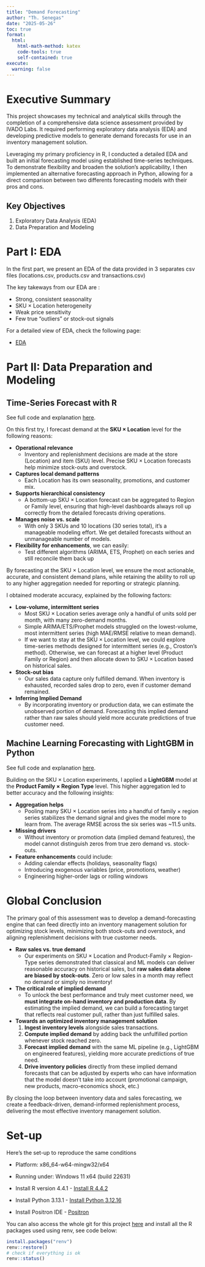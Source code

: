 ```yaml
---
title: "Demand Forecasting"
author: "Th. Senegas"
date: "2025-05-26"
toc: true
format:
  html:
    html-math-method: katex
    code-tools: true
    self-contained: true
execute:
  warning: false
---
```


# Executive Summary

This project showcases my technical and analytical skills through the completion of a comprehensive data science assessment provided by IVADO Labs. It required performing exploratory data analysis (EDA) and developing predictive models to generate demand forecasts for use in an inventory management solution.

Leveraging my primary proficiency in R, I conducted a detailed EDA and built an initial forecasting model using established time-series techniques. To demonstrate flexibility and broaden the solution’s applicability, I then implemented an alternative forecasting approach in Python, allowing for a direct comparison between two differents forecasting models with their pros and cons.

## Key Objectives

1.  Exploratory Data Analysis (EDA)
2.  Data Preparation and Modeling

# Part I: EDA

In the first part, we present an EDA of the data provided in 3 separates csv files (locations.csv, products.csv and transactions.csv)

The key takeways from our EDA are :

- Strong, consistent seasonality
- SKU × Location heterogeneity
- Weak price sensitivity
- Few true “outliers” or stock-out signals

For a detailed view of EDA, check the following page:

-   [EDA](eda_R.html)

# Part II: Data Preparation and Modeling

## Time-Series Forecast with R

See full code and explanation [here](modeling_R.html).

On this first try, I forecast demand at the **SKU × Location** level for the following reasons:

- **Operational relevance**  
    - Inventory and replenishment decisions are made at the store (Location) and item (SKU) level. Precise SKU × Location forecasts help minimize stock-outs and overstock.


- **Captures local demand patterns**  
    - Each Location has its own seasonality, promotions, and customer mix.


- **Supports hierarchical consistency**  
    - A bottom-up SKU × Location forecast can be aggregated to Region or Family level, ensuring that high-level dashboards always roll up correctly from the detailed forecasts driving operations.
    

- **Manages noise vs. scale**  
    - With only 3 SKUs and 10 locations (30 series total), it’s a manageable modeling effort. We get detailed forecasts without an unmanageable number of models.


- **Flexibility for enhancements**, we can easily:
    - Test different algorithms (ARIMA, ETS, Prophet) on each series and still reconcile them back up

By forecasting at the SKU × Location level, we ensure the most actionable, accurate, and consistent demand plans, while retaining the ability to roll up to any higher aggregation needed for reporting or strategic planning.

I obtained moderate accuracy, explained by the following factors:

- **Low-volume, intermittent series**  
    - Most SKU × Location series average only a handful of units sold per month, with many zero-demand months.  
    - Simple ARIMA/ETS/Prophet models struggled on the lowest-volume, most intermittent series (high MAE/RMSE relative to mean demand).  
    - If we want to stay at the SKU × Location level, we could explore time-series methods designed for intermittent series (e.g., Croston’s method). Otherwise, we can forecast at a higher level (Product Family or Region) and then allocate down to SKU × Location based on historical sales.


- **Stock-out bias**  
    - Our sales data capture only fulfilled demand. When inventory is exhausted, recorded sales drop to zero, even if customer demand remained.


- **Inferring Implied Demand**  
    - By incorporating inventory or production data, we can estimate the unobserved portion of demand. Forecasting this implied demand rather than raw sales should yield more accurate predictions of true customer need.

## Machine Learning Forecasting with LightGBM in Python

See full code and explanation [here](modeling_Python.html).

Building on the SKU × Location experiments, I applied a **LightGBM** model at the **Product Family × Region Type** level. This higher aggregation led to better accuracy and the following insights:

- **Aggregation helps**  
    - Pooling many SKU × Location series into a handful of family × region series stabilizes the demand signal and gives the model more to learn from. The average RMSE across the six series was ~11.5 units.


- **Missing drivers**  
    - Without inventory or promotion data (implied demand features), the model cannot distinguish zeros from true zero demand vs. stock-outs.


- **Feature enhancements** could include:
    - Adding calendar effects (holidays, seasonality flags)  
    - Introducing exogenous variables (price, promotions, weather)  
    - Engineering higher-order lags or rolling windows 

# Global Conclusion

The primary goal of this assessment was to develop a demand-forecasting engine that can feed directly into an inventory management solution for optimizing stock levels, minimizing both stock-outs and overstock, and aligning replenishment decisions with true customer needs.

- **Raw sales vs. true demand**  
    - Our experiments on SKU × Location and Product-Family × Region-Type series demonstrated that classical and ML models can deliver reasonable accuracy on historical sales, but **raw sales data alone are biased by stock-outs**. Zero or low sales in a month may reflect no demand or simply no inventory!


- **The critical role of implied demand**  
    - To unlock the best performance and truly meet customer need, we **must integrate on-hand inventory and production data**. By estimating the implied demand, we can build a forecasting target that reflects real customer pull, rather than just fulfilled sales.


- **Towards an optimized inventory management solution**  
    1. **Ingest inventory levels** alongside sales transactions.  
    2. **Compute implied demand** by adding back the unfulfilled portion whenever stock reached zero.  
    3. **Forecast implied demand** with the same ML pipeline (e.g., LightGBM on engineered features), yielding more accurate predictions of true need.  
    4. **Drive inventory policies** directly from these implied demand forecasts that can be adjusted by experts who can have information that the model doesn't take into account (promotional campaign, new products, macro-economics shock, etc.)

By closing the loop between inventory data and sales forecasting, we create a feedback-driven, demand-informed replenishment process, delivering the most effective inventory management solution.


# Set-up

Here's the set-up to reproduce the same conditions

-   Platform: x86_64-w64-mingw32/x64

-   Running under: Windows 11 x64 (build 22631)

-   Install R version 4.4.1 - [Install R 4.4.2](https://cran.r-project.org/bin/windows/base/)

-   Install Python 3.13.1 - [Install Python 3.12.16](https://www.python.org/downloads/release/python-3131/)

-   Install Positron IDE - [Positron](https://github.com/posit-dev/positron/releases)

You can also access the whole git for this project [here](https://github.com/tsenegas/demandForecasting) and install all the R packages used using renv, see code below:

```r
install.packages("renv")
renv::restore()
# check if everything is ok
renv::status()
```